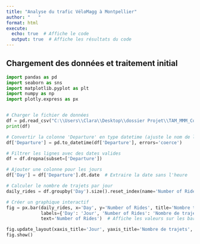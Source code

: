```yaml
---
title: "Analyse du trafic VéloMagg à Montpellier"
author: "   "
format: html
execute:
  echo: true  # Affiche le code
  output: true  # Affiche les résultats du code
---
```



## Chargement des données et traitement initial

```python
import pandas as pd
import seaborn as sns
import matplotlib.pyplot as plt
import numpy as np
import plotly.express as px


# Charger le fichier de données 
df = pd.read_csv("C:\\Users\\Clara\\Desktop\\dossier Projet\\TAM_MMM_CoursesVelomagg.csv")
print(df)

# Convertir la colonne 'Departure' en type datetime (ajuste le nom de la colonne si nécessaire)
df['Departure'] = pd.to_datetime(df['Departure'], errors='coerce')

# Filtrer les lignes avec des dates valides
df = df.dropna(subset=['Departure'])

# Ajouter une colonne pour les jours
df['Day'] = df['Departure'].dt.date  # Extraire la date sans l'heure

# Calculer le nombre de trajets par jour
daily_rides = df.groupby('Day').size().reset_index(name='Number of Rides')

# Créer un graphique interactif
fig = px.bar(daily_rides, x='Day', y='Number of Rides', title='Nombre total de trajets par jour',
             labels={'Day': 'Jour', 'Number of Rides': 'Nombre de trajets'},
             text='Number of Rides')  # Affiche les valeurs sur les barres

fig.update_layout(xaxis_title='Jour', yaxis_title='Nombre de trajets', showlegend=False)
fig.show()
```
